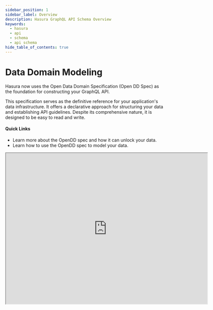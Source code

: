 ```yaml
---
sidebar_position: 1
sidebar_label: Overview
description: Hasura GraphQL API Schema Overview
keywords:
  - hasura
  - api
  - schema
  - api schema
hide_table_of_contents: true
---
```



# Data Domain Modeling

<div className="overview-header">
  <div className="overview-text">
    <p>
      Hasura now uses the Open Data Domain Specification (Open DD Spec) as the foundation for constructing your GraphQL API.
    </p>
    <p>
      This specification serves as the definitive reference for your application's data infrastructure. It offers a
      declarative approach for structuring your data and establishing API guidelines. Despite its comprehensive nature, it is
      designed to be easy to read and write.
    </p>
    <h4>Quick Links</h4>
    <ul>
      <li>
        <VersionedLink to="/data-domain-modeling/dds-metadata/">Learn more about the OpenDD spec and how it can unlock your data.</VersionedLink>
      </li>
      <li>
        <VersionedLink to="/data-domain-modeling/common-syntax/">Learn how to use the OpenDD spec to model your data.</VersionedLink>
      </li>
    </ul>

  </div>
  <iframe
  src="https://drive.google.com/file/d/1FktBQ7Cvp5_dm6JprCWSVcIYmhnWhSSn/preview"
  width="640"
  height="480"
  allow="autoplay"
/>
 {/* <iframe
        src="https://www.youtube.com/embed/9vZeQ5tHiQo"
        frameBorder="0"
        allow="accelerometer; autoplay; encrypted-media; gyroscope; picture-in-picture"
        allowFullScreen
      /> */}
</div>

<div className="overview-gallery">
  <VersionedLink to="/data-domain-modeling/types/">
    <div className="card">
      <h3>Learn the types</h3>
      <p>Learn more about the types available to you as you define your application's data layer.</p>
    </div>
  </VersionedLink>
  <VersionedLink to="/data-domain-modeling/models/">
    <div className="card">
      <h3>Create models</h3>
      <p>Models act as the building blocks for your application's data layer. Learn how to create them.</p>
    </div>
  </VersionedLink>
  <VersionedLink to="/data-domain-modeling/permissions">
    <div className="card">
      <h3>Define permissions</h3>
      <p>
        Permissions give you a simple, declarative means of determining user roles with fine-grained access control.
      </p>
    </div>
  </VersionedLink>
</div>
